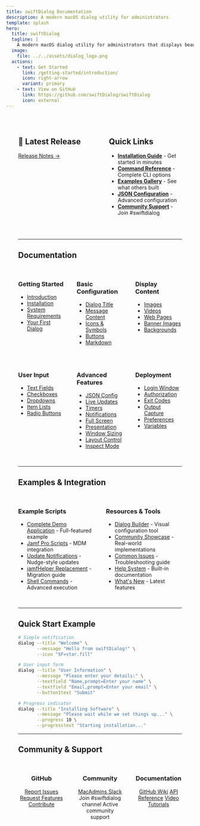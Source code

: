 ```yaml
---
title: swiftDialog Documentation
description: A modern macOS dialog utility for administrators
template: splash
hero:
  title: swiftDialog
  tagline: |
    A modern macOS dialog utility for administrators that displays beautiful, customizable dialogs from the command line
  image:
    file: ../../assets/dialog_logo.png
  actions:
    - text: Get Started
      link: /getting-started/introduction/
      icon: right-arrow
      variant: primary
    - text: View on GitHub
      link: https://github.com/swiftDialog/swiftDialog
      icon: external
---
```




<div style="max-width: 1400px; margin: 0 auto; padding: 2rem;">

<div className="not-content" style="display: grid; grid-template-columns: 1fr 1fr; gap: 3rem; margin-bottom: 3rem; align-items: flex-start;">

<div>

## 🚀 Latest Release

<DownloadButton repo="swiftDialog/swiftDialog" />

[Release Notes →](https://github.com/swiftDialog/swiftDialog/releases/latest)

</div>

<div>

## Quick Links

- **[Installation Guide](/getting-started/installation/)** - Get started in minutes
- **[Command Reference](/advanced/command-line-options/)** - Complete CLI options
- **[Examples Gallery](/examples/showcase/)** - See what others built
- **[JSON Configuration](/advanced/json-configuration/)** - Advanced configuration
- **[Community Support](https://www.macadmins.org/slack)** - Join #swiftdialog

</div>

</div>

---

## Documentation

<div className="not-content" style="display: grid; grid-template-columns: 1fr 1fr 1fr; gap: 2rem; margin: 2rem 0; align-items: flex-start;">

<div style="align-self: flex-start;">

### Getting Started

- [Introduction](/getting-started/introduction/)
- [Installation](/getting-started/installation/)
- [System Requirements](/getting-started/requirements/)
- [Your First Dialog](/getting-started/introduction/#quick-start-example)

</div>

<div style="align-self: flex-start;">

### Basic Configuration

- [Dialog Title](/basic-use/title/)
- [Message Content](/basic-use/message/)
- [Icons & Symbols](/basic-use/icon/)
- [Buttons](/basic-use/buttons/)
- [Markdown](/basic-use/markdown/)

</div>

<div style="align-self: flex-start;">

### Display Content

- [Images](/basic-use/images/)
- [Videos](/basic-use/video/)
- [Web Pages](/basic-use/web-content/)
- [Banner Images](/advanced/banner-images/)
- [Backgrounds](/advanced/background-images/)

</div>

</div>

<div className="not-content" style="display: grid; grid-template-columns: 1fr 1fr 1fr; gap: 2rem; margin: 2rem 0; align-items: flex-start;">

<div style="align-self: flex-start;">

### User Input

- [Text Fields](/advanced/textfields/)
- [Checkboxes](/advanced/checkboxes/)
- [Dropdowns](/advanced/select-lists/)
- [Item Lists](/advanced/item-lists/)
- [Radio Buttons](/advanced/select-lists/)

</div>

<div style="align-self: flex-start;">

### Advanced Features

- [JSON Config](/advanced/json-configuration/)
- [Live Updates](/advanced/command-file/)
- [Timers](/advanced/timer-progress/)
- [Notifications](/advanced/notifications/)
- [Full Screen](/advanced/full-screen/)
- [Presentation](/advanced/presentation/)
- [Window Sizing](/advanced/window-size/)
- [Layout Control](/advanced/layout/)
- [Inspect Mode](/advanced/inspect-mode/)

</div>

<div style="align-self: flex-start;">

### Deployment

- [Login Window](/operation/login-window/)
- [Authorization](/operation/authorization/)
- [Exit Codes](/operation/exit-codes/)
- [Output Capture](/operation/capturing-output/)
- [Preferences](/operation/preferences/)
- [Variables](/operation/builtin-variables/)

</div>

</div>

---

## Examples & Integration

<div className="not-content" style="display: grid; grid-template-columns: 1fr 1fr; gap: 2rem; margin: 2rem 0; align-items: flex-start;">

<div style="align-self: flex-start;">

### Example Scripts

- [Complete Demo Application](/examples/demo-scripts/) - Full-featured example
- [Jamf Pro Scripts](/examples/jamf-scripts/) - MDM integration
- [Update Notifications](/examples/nudge-update/) - Nudge-style updates
- [jamfHelper Replacement](/examples/jamfhelper/) - Migration guide
- [Shell Commands](/examples/shell-commands/) - Advanced execution

</div>

<div style="align-self: flex-start;">

### Resources & Tools

- [Dialog Builder](/builder/builder/) - Visual configuration tool
- [Community Showcase](/examples/showcase/) - Real-world implementations
- [Common Issues](/operation/gotchas/) - Troubleshooting guide
- [Help System](/operation/help-message/) - Built-in documentation
- [What's New](/reference/whats-new/) - Latest features

</div>

</div>

---

## Quick Start Example

```bash
# Simple notification
dialog --title "Welcome" \
       --message "Hello from swiftDialog!" \
       --icon "SF=star.fill"

# User input form
dialog --title "User Information" \
       --message "Please enter your details:" \
       --textfield "Name,prompt=Enter your name" \
       --textfield "Email,prompt=Enter your email" \
       --button1text "Submit"

# Progress indicator
dialog --title "Installing Software" \
       --message "Please wait while we set things up..." \
       --progress 10 \
       --progresstext "Starting installation..."
```

---

## Community & Support

<div className="not-content" style="display: grid; grid-template-columns: 1fr 1fr 1fr; gap: 2rem; margin: 2rem 0; align-items: flex-start;">

<div style="text-align: center; align-self: flex-start;">

### GitHub

[Report Issues](https://github.com/swiftDialog/swiftDialog/issues)
[Request Features](https://github.com/swiftDialog/swiftDialog/issues/new)
[Contribute](https://github.com/swiftDialog/swiftDialog)

</div>

<div style="text-align: center; align-self: flex-start;">

### Community

[MacAdmins Slack](https://www.macadmins.org/slack)
Join #swiftdialog channel
Active community support

</div>

<div style="text-align: center;">

### Documentation

[GitHub Wiki](https://github.com/swiftDialog/swiftDialog/wiki)
[API Reference](/advanced/command-line-options/)
[Video Tutorials](https://www.youtube.com/results?search_query=swiftdialog)

</div>

</div>

</div>